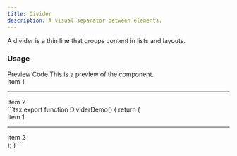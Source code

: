 ```yaml
---
title: Divider
description: A visual separator between elements.
---
```

<DocsBornHeader title="Divider" iconName="Minus" />
A divider is a thin line that groups content in lists and layouts.

### Usage

<Tabs defaultValue="preview">
  <TabsList>
    <TabsTrigger value="preview">Preview</TabsTrigger>
    <TabsTrigger value="code">Code</TabsTrigger>
  </TabsList>
  <TabsContent value="preview">
    <Callout>This is a preview of the component.</Callout>
    <div className="flex flex-col gap-2">
      <span>Item 1</span>
      <hr />
      <span>Item 2</span>
    </div>
  </TabsContent>
  <TabsContent value="code">
    ```tsx
    export function DividerDemo() {
      return (
        <div className="flex flex-col gap-2">
          <span>Item 1</span>
          <hr />
          <span>Item 2</span>
        </div>
      );
    }
    ```
  </TabsContent>
</Tabs>
